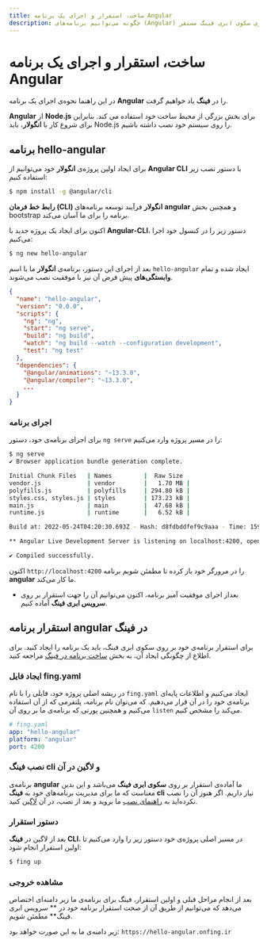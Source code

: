 ```yaml
---
title: ساخت، استقرار و اجرای یک برنامه Angular
description: چگونه می‌توانیم برنامه‌های (Angular) را بر روی سکوی ابری فینگ مستقر(deploy) کنیم؟
---
```



<Platform>
  <PlatformHead
    title="برنامه‌های Angular"
    icon="angularjs/angularjs-original.svg"
  />
</Platform>

# ساخت، استقرار و اجرای یک برنامه Angular

در این راهنما نحوه‌ی اجرای یک برنامه **Angular** را در **فینگ** یاد خواهیم گرفت.

**Angular** از **Node.js** برای بخش بزرگی از محیط ساخت خود استفاده می کند. بنابراین برای شروع کار با **انگولار**، باید Node.js را روی سیستم خود نصب داشته باشیم.

## برنامه hello-angular

برای ایجاد اولین پروژه‌ی **انگولار** خود می‌توانیم از **Angular CLI** با دستور نصب زیر استفاده کنیم:

```bash
$ npm install -g @angular/cli
```

**رابط خط فرمان (CLI) انگولار** فرآیند توسعه برنامه‌های **angular** و همچنین بخش bootstrap برنامه را برای ما آسان می‌کند.

اکنون برای ایجاد یک پروژه جدید با **Angular-CLI**، دستور زیر را در کنسول خود اجرا می‌کنیم:

```bash
$ ng new hello-angular
```

بعد از اجرای این دستور، برنامه‌ی **انگولار** ما با اسم `hello-angular` ایجاد شده و تمام **وابستگی‌های** پیش فرض آن نیز با موفقیت نصب می‌شوند.

```json
{
  "name": "hello-angular",
  "version": "0.0.0",
  "scripts": {
    "ng": "ng",
    "start": "ng serve",
    "build": "ng build",
    "watch": "ng build --watch --configuration development",
    "test": "ng test"
  },
  "dependencies": {
    "@angular/animations": "~13.3.0",
    "@angular/compiler": "~13.3.0",
    ...
  }
}
```

### اجرای برنامه

برای اجرای برنامه‌ی خود، دستور `ng serve` را در مسیر پروژه وارد می‌کنیم:

```bash
$ ng serve
✔ Browser application bundle generation complete.

Initial Chunk Files   | Names         |  Raw Size
vendor.js             | vendor        |   1.70 MB |
polyfills.js          | polyfills     | 294.80 kB |
styles.css, styles.js | styles        | 173.23 kB |
main.js               | main          |  47.68 kB |
runtime.js            | runtime       |   6.52 kB |

Build at: 2022-05-24T04:20:30.693Z - Hash: d8fdbddfef9c9aaa - Time: 15967ms

** Angular Live Development Server is listening on localhost:4200, open your browser on http://localhost:4200/ **

✔ Compiled successfully.
```

اکنون `http://localhost:4200` را در مرورگر خود باز کرده تا مطمئن شویم برنامه **angular** ما کار می‌کند.

- بعداز اجرای موفقیت آمیز برنامه، اکنون می‌توانیم آن را جهت استقرار بر روی **سرویس ابری فینگ** آماده کنیم.

## استقرار برنامه angular در فینگ

برای استقرار برنامه‌ی خود بر روی سکوی ابری فینگ، باید یک برنامه را ایجاد کنید. برای اطلاع از چگونگی ایجاد آن، به بخش [ساخت برنامه در فینگ](/quickstart/create-app) مراجعه کنید.

### ایجاد فایل fing.yaml

در ریشه اصلی پروژه خود، فایلی را با نام `fing.yaml` ایجاد می‌کنیم و اطلاعات پایه‌ای برنامه‌ی خود را در آن قرار می‌دهیم. که می‌توان نام برنامه، پلتفرمی که از آن استفاده می‌کنیم و همچنین پورتی که برنامه‌ی ما بر روی آن `listen` می‌کند را مشخص کنیم.

```yaml
# fing.yaml
app: "hello-angular"
platform: "angular"
port: 4200
```

### نصب فینگ cli و لاگین در آن

برنامه‌ی **angular** ما آماده‌ی استقرار بر روی **سکوی ابری فینگ** می‌باشد و این بدین معناست که ما برای مدیریت برنامه‌های خود به **فینگ cli** نیاز داریم. اگر هنوز آن را نصب نکرده‌اید به [راهنمای نصب](/quickstart/installation) ما بروید و بعد از نصب، در آن [لاگین](/quickstart/login) کنید.

### دستور استقرار

بعد از لاگین در **فینگ CLI**، در مسیر اصلی پروژه‌ی خود دستور زیر را وارد می‌کنیم تا اولین استقرار انجام شود:

```bash
$ fing up
```

### مشاهده خروجی

بعد از انجام مراحل قبلی و اولین استقرار، فینگ برای برنامه‌ی ما زیر دامنه‌ای اختصاص می‌دهد که می‌توانیم از طریق آن از صحت استقرار برنامه خود در ** سرویس ابری فینگ** مطمئن شویم.

زیر دامنه‌ی ما به این صورت خواهد بود: `https://hello-angular.onfing.ir`

